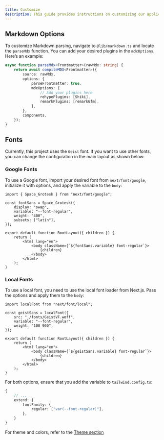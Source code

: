 ```yaml
---
title: Customize
description: This guide provides instructions on customizing our application.
---
```


## Markdown Options

To customize Markdown parsing, navigate to `@lib/markdown.ts` and locate the `parseMdx` function. You can add your desired plugins in the `mdxOptions`. Here’s an example:

```ts:lib/markdown.ts
async function parseMdx<Frontmatter>(rawMdx: string) {
    return await compileMDX<Frontmatter>({
        source: rawMdx,
        options: {
            parseFrontmatter: true,
            mdxOptions: {
                // Add your plugins here
                rehypePlugins: [Shiki],
                remarkPlugins: [remarkGfm],
            },
        },
        components,
    });
}
```

## Fonts

Currently, this project uses the `Geist` font. If you want to use other fonts, you can change the configuration in the main layout as shown below:

### Google Fonts

To use a Google font, import your desired font from `next/font/google`, initialize it with options, and apply the variable to the `body`:

```tsx:app/layout.tsx
import { Space_Grotesk } from "next/font/google";

const fontSans = Space_Grotesk({
    display: "swap",
    variable: "--font-regular",
    weight: "400",
    subsets: ["latin"],
});

export default function RootLayout({ children }) {
    return (
        <html lang="en">
            <body className={`${fontSans.variable} font-regular`}>
                {children}
            </body>
        </html>
    );
}
```

### Local Fonts

To use a local font, you need to use the local font loader from Next.js. Pass the options and apply them to the `body`:

```tsx:app/layout.tsx
import localFont from "next/font/local";

const geistSans = localFont({
    src: "./fonts/GeistVF.woff",
    variable: "--font-regular",
    weight: "100 900",
});

export default function RootLayout({ children }) {
    return (
        <html lang="en">
            <body className={`${geistSans.variable} font-regular`}>
                {children}
            </body>
        </html>
    );
}
```

For both options, ensure that you add the variable to `tailwind.config.ts`:

```ts:tailwind.config.ts
{
    // ...
    extend: {
        fontFamily: {
            regular: ["var(--font-regular)"],
        },
    }
}
```

For theme and colors, refer to the [Theme section](/docs/getting-started/themes)

